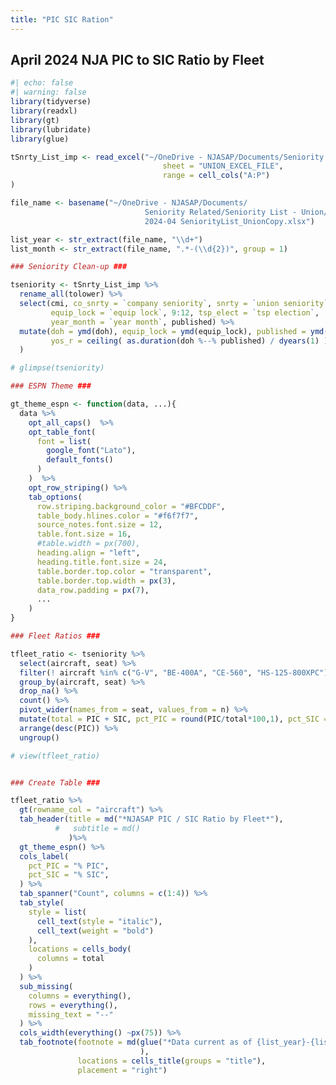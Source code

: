 ```yaml
---
title: "PIC SIC Ration"
---
```


## April 2024 NJA PIC to SIC Ratio by Fleet

```r
#| echo: false
#| warning: false
library(tidyverse)
library(readxl)
library(gt)
library(lubridate)
library(glue)

tSnrty_List_imp <- read_excel("~/OneDrive - NJASAP/Documents/Seniority Related/Seniority List - Union/2024/2024-04 SeniorityList_UnionCopy.xlsx", 
                                  sheet = "UNION_EXCEL_FILE",
                                  range = cell_cols("A:P")
)

file_name <- basename("~/OneDrive - NJASAP/Documents/
                              Seniority Related/Seniority List - Union/2024/
                              2024-04 SeniorityList_UnionCopy.xlsx")

list_year <- str_extract(file_name, "\\d+")
list_month <- str_extract(file_name, ".*-(\\d{2})", group = 1)

### Seniority Clean-up ###

tseniority <- tSnrty_List_imp %>% 
  rename_all(tolower) %>% 
  select(cmi, co_snrty = `company seniority`, snrty = `union seniority`, 4:7,
         equip_lock = `equip lock`, 9:12, tsp_elect = `tsp election`,
         year_month = `year month`, published) %>% 
  mutate(doh = ymd(doh), equip_lock = ymd(equip_lock), published = ymd(published),
         yos_r = ceiling( as.duration(doh %--% published) / dyears(1) )
  )

# glimpse(tseniority)

### ESPN Theme ###

gt_theme_espn <- function(data, ...){
  data %>% 
    opt_all_caps()  %>%
    opt_table_font(
      font = list(
        google_font("Lato"),
        default_fonts()
      )
    )  %>% 
    opt_row_striping() %>% 
    tab_options(
      row.striping.background_color = "#BFCDDF",
      table_body.hlines.color = "#f6f7f7",
      source_notes.font.size = 12,
      table.font.size = 16,
      #table.width = px(700),
      heading.align = "left",
      heading.title.font.size = 24,
      table.border.top.color = "transparent",
      table.border.top.width = px(3),
      data_row.padding = px(7),
      ...
    ) 
}

### Fleet Ratios ###

tfleet_ratio <- tseniority %>% 
  select(aircraft, seat) %>% 
  filter(! aircraft %in% c("G-V", "BE-400A", "CE-560", "HS-125-800XPC")) %>% 
  group_by(aircraft, seat) %>% 
  drop_na() %>% 
  count() %>% 
  pivot_wider(names_from = seat, values_from = n) %>% 
  mutate(total = PIC + SIC, pct_PIC = round(PIC/total*100,1), pct_SIC = 100-pct_PIC) %>% 
  arrange(desc(PIC)) %>% 
  ungroup()

# view(tfleet_ratio)


### Create Table ###

tfleet_ratio %>% 
  gt(rowname_col = "aircraft") %>% 
  tab_header(title = md("*NJASAP PIC / SIC Ratio by Fleet*"),
          #   subtitle = md()
             )%>% 
  gt_theme_espn() %>% 
  cols_label(
    pct_PIC = "% PIC",
    pct_SIC = "% SIC",
  ) %>% 
  tab_spanner("Count", columns = c(1:4)) %>% 
  tab_style(
    style = list(
      cell_text(style = "italic"),
      cell_text(weight = "bold")
    ),
    locations = cells_body(
      columns = total
    )
  ) %>%
  sub_missing(
    columns = everything(),
    rows = everything(),
    missing_text = "--"
  ) %>% 
  cols_width(everything() ~px(75)) %>% 
  tab_footnote(footnote = md(glue("*Data current as of {list_year}-{list_month} NJASAP Pilot Seniority List*")
                             ),
               locations = cells_title(groups = "title"),
               placement = "right")
```